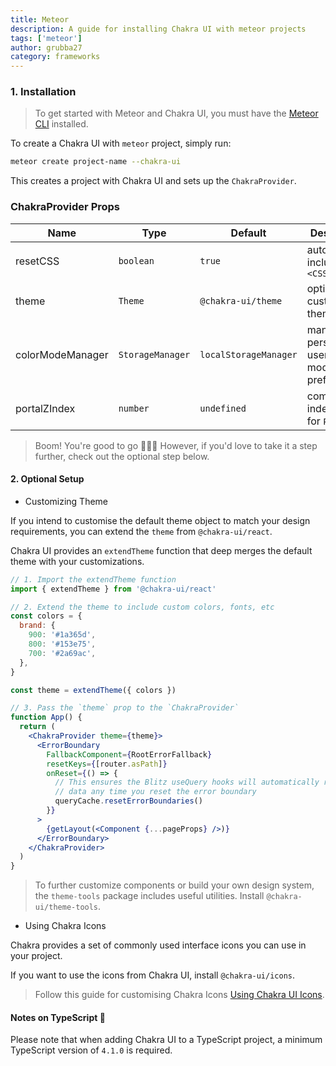 ```yaml
---
title: Meteor
description: A guide for installing Chakra UI with meteor projects
tags: ['meteor']
author: grubba27
category: frameworks
---
```


### 1. Installation

> To get started with Meteor and Chakra UI, you must have the
> [Meteor CLI](https://www.meteor.com/developers/install) installed.

To create a Chakra UI with `meteor` project, simply run:

```bash
meteor create project-name --chakra-ui
```

This creates a project with Chakra UI and sets up the `ChakraProvider`.

### ChakraProvider Props

| Name             | Type             | Default               | Description                                         |
| ---------------- | ---------------- | --------------------- | --------------------------------------------------- |
| resetCSS         | `boolean`        | `true`                | automatically includes `<CSSReset />`               |
| theme            | `Theme`          | `@chakra-ui/theme`    | optional custom theme                               |
| colorModeManager | `StorageManager` | `localStorageManager` | manager to persist a users color mode preference in |
| portalZIndex     | `number`         | `undefined`           | common z-index to use for `Portal`                  |

> Boom! You're good to go 🚀🚀🚀 However, if you'd love to take it a step
> further, check out the optional step below.

#### 2. Optional Setup

- Customizing Theme

If you intend to customise the default theme object to match your design
requirements, you can extend the `theme` from `@chakra-ui/react`.

Chakra UI provides an `extendTheme` function that deep merges the default theme
with your customizations.

```jsx live=false
// 1. Import the extendTheme function
import { extendTheme } from '@chakra-ui/react'

// 2. Extend the theme to include custom colors, fonts, etc
const colors = {
  brand: {
    900: '#1a365d',
    800: '#153e75',
    700: '#2a69ac',
  },
}

const theme = extendTheme({ colors })

// 3. Pass the `theme` prop to the `ChakraProvider`
function App() {
  return (
    <ChakraProvider theme={theme}>
      <ErrorBoundary
        FallbackComponent={RootErrorFallback}
        resetKeys={[router.asPath]}
        onReset={() => {
          // This ensures the Blitz useQuery hooks will automatically refetch
          // data any time you reset the error boundary
          queryCache.resetErrorBoundaries()
        }}
      >
        {getLayout(<Component {...pageProps} />)}
      </ErrorBoundary>
    </ChakraProvider>
  )
}
```

> To further customize components or build your own design system, the
> `theme-tools` package includes useful utilities. Install
> `@chakra-ui/theme-tools`.

- Using Chakra Icons

Chakra provides a set of commonly used interface icons you can use in your
project.

If you want to use the icons from Chakra UI, install `@chakra-ui/icons`.

> Follow this guide for customising Chakra Icons
> [Using Chakra UI Icons](/docs/components/media-and-icons/icon).

#### Notes on TypeScript 🚨

Please note that when adding Chakra UI to a TypeScript project, a minimum
TypeScript version of `4.1.0` is required.
